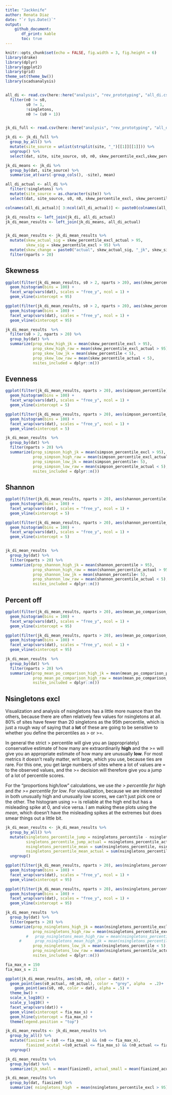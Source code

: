 ```yaml
---
title: "Jackknife"
author: Renata Diaz
date: "`r Sys.Date()`"
output: 
    github_document:
       df_print: kable
       toc: true
---
```


```r
knitr::opts_chunk$set(echo = FALSE, fig.width = 3, fig.height = 6)
library(drake)
library(dplyr)
library(ggplot2)
library(grid)
theme_set(theme_bw())
library(scadsanalysis)


all_di <- read.csv(here::here("analysis", "rev_prototyping", "all_di.csv"), stringsAsFactors = F) %>%
  filter(n0 != s0,
         s0 != 1,
         !singletons,
         n0 != (s0 + 1))


jk_di_full <- read.csv(here::here("analysis", "rev_prototyping", "all_di_jk.csv"))

jk_di <- jk_di_full %>%
  group_by_all() %>%
  mutate(site_source = unlist(strsplit(site, "_")[[1]][[1]])) %>%
  ungroup() %>%
  select(dat, site, site_source, s0, n0, skew_percentile_excl,skew_percentile, simpson_percentile, simpson_percentile_excl, shannon_percentile, nsingletons_percentile, nsingletons_percentile_excl, nsingletons, nsingeltons_median, nsingletons_95, mean_po_comparison_percentile, mean_po_comparison_sims, mean_po_comparison_95, skew_95_ratio_1t, simpson_95_ratio_1t, shannon_95_ratio_1t, mean_po_comparison_95_ratio_1t, nparts)

jk_di_means <- jk_di %>%
  group_by(dat, site_source) %>%
  summarise_at(vars(-group_cols(), -site), mean)

all_di_actual <- all_di %>%
  filter(!singletons) %>%
  mutate(site_source = as.character(site)) %>%
  select(dat, site_source, s0, n0, skew_percentile_excl, skew_percentile, simpson_percentile, simpson_percentile_excl, shannon_percentile, nsingletons_percentile, nsingletons_percentile_excl, nsingletons,nsingeltons_median,  nsingletons_95, mean_po_comparison_percentile, mean_po_comparison_sims, mean_po_comparison_95, skew_95_ratio_1t, simpson_95_ratio_1t, shannon_95_ratio_1t, mean_po_comparison_95_ratio_1t, nparts) 

colnames(all_di_actual)[ 3:ncol(all_di_actual)] <- paste0(colnames(all_di_actual)[3:ncol(all_di_actual)], "_actual")

jk_di_results <- left_join(jk_di, all_di_actual)
jk_di_mean_results <- left_join(jk_di_means, all_di_actual)


jk_di_mean_results <- jk_di_mean_results %>%
  mutate(skew_actual_sig = skew_percentile_excl_actual > 95,
         skew_sig = skew_percentile_excl > 95) %>%
  mutate(skew_change = paste0("actual", skew_actual_sig, "_jk", skew_sig)) %>%
  filter(nparts > 20)

```

<!-- ## S and N -->

<!-- ```{r} -->


<!-- ggplot(jk_di_mean_results, aes(s0_actual, s0)) + -->
<!--   geom_point() + -->
<!--   geom_line(aes(s0_actual, s0_actual)) + -->
<!--   facet_wrap(vars(dat), scales = "free") -->

<!-- ggplot(jk_di_mean_results, aes(n0_actual, n0)) + -->
<!--   geom_point() + -->
<!--   geom_line(aes(n0_actual, n0_actual)) + -->
<!--   facet_wrap(vars(dat), scales = "free") -->


<!-- ``` -->

## Skewness


```r
ggplot(filter(jk_di_mean_results, s0 > 2, nparts > 20), aes(skew_percentile_excl)) +
  geom_histogram(bins = 100) +
  facet_wrap(vars(dat), scales = "free_y", ncol = 1) +
  geom_vline(xintercept = 95)

ggplot(filter(jk_di_mean_results, s0 > 2, nparts > 20), aes(skew_percentile_excl_actual)) +
  geom_histogram(bins = 100) +
  facet_wrap(vars(dat), scales = "free_y", ncol = 1) +
  geom_vline(xintercept = 95)

jk_di_mean_results  %>% 
  filter(s0 > 2, nparts > 20) %>%
  group_by(dat) %>%
  summarize(prop_skew_high_jk = mean(skew_percentile_excl > 95),
            prop_skew_high_raw = mean(skew_percentile_excl_actual > 95),
            prop_skew_low_jk = mean(skew_percentile < 5),
            prop_skew_low_raw = mean(skew_percentile_actual < 5),
            nsites_included = dplyr::n())
```


## Evenness


```r
ggplot(filter(jk_di_mean_results, nparts > 20), aes(simpson_percentile)) +
  geom_histogram(bins = 100) +
  facet_wrap(vars(dat), scales = "free_y", ncol = 1) +
  geom_vline(xintercept = 5)

ggplot(filter(jk_di_mean_results, nparts > 20), aes(simpson_percentile_actual)) +
  geom_histogram(bins = 100) +
  facet_wrap(vars(dat), scales = "free_y", ncol = 1) +
  geom_vline(xintercept = 5)

jk_di_mean_results  %>% 
  group_by(dat) %>%
  filter(nparts > 20) %>%
  summarize(prop_simpson_high_jk = mean(simpson_percentile_excl > 95),
            prop_simpson_high_raw = mean(simpson_percentile_excl_actual > 95),
            prop_simpson_low_jk = mean(simpson_percentile< 5),
            prop_simpson_low_raw = mean(simpson_percentile_actual < 5),
            nsites_included = dplyr::n())

```


## Shannon


```r
ggplot(filter(jk_di_mean_results, nparts > 20), aes(shannon_percentile)) +
  geom_histogram(bins = 100) +
  facet_wrap(vars(dat), scales = "free_y", ncol = 1) +
  geom_vline(xintercept = 5)

ggplot(filter(jk_di_mean_results, nparts > 20), aes(shannon_percentile_actual)) +
  geom_histogram(bins = 100) +
  facet_wrap(vars(dat), scales = "free_y", ncol = 1) +
  geom_vline(xintercept = 5)


jk_di_mean_results  %>% 
  group_by(dat) %>%
  filter(nparts > 20) %>%
  summarize(prop_shannon_high_jk = mean(shannon_percentile > 95),
            prop_shannon_high_raw = mean(shannon_percentile_actual > 95),
            prop_shannon_low_jk = mean(shannon_percentile< 5),
            prop_shannon_low_raw = mean(shannon_percentile_actual < 5),
            nsites_included = dplyr::n())

```



## Percent off


```r
ggplot(filter(jk_di_mean_results, nparts > 20), aes(mean_po_comparison_percentile)) +
  geom_histogram(bins = 100) +
  facet_wrap(vars(dat), scales = "free_y", ncol = 1) +
  geom_vline(xintercept = 95)

ggplot(filter(jk_di_mean_results, nparts > 20), aes(mean_po_comparison_percentile_actual)) +
  geom_histogram(bins = 100) +
  facet_wrap(vars(dat), scales = "free_y", ncol = 1) +
  geom_vline(xintercept = 95)

jk_di_mean_results  %>% 
  group_by(dat) %>%
  filter(nparts > 20) %>%
  summarize(prop_mean_po_comparison_high_jk = mean(mean_po_comparison_percentile > 95),
            prop_mean_po_comparison_high_raw = mean(mean_po_comparison_percentile_actual > 95),
            nsites_included = dplyr::n())

```

<!-- ## Nsingletons -->


<!-- ```{r} -->
<!-- ggplot(filter(jk_di_mean_results, nparts > 20), aes(nsingletons_percentile_excl)) + -->
<!--   geom_histogram(bins = 100) + -->
<!--   facet_wrap(vars(dat), scales = "free_y", ncol = 1) + -->
<!--   geom_vline(xintercept = 95) -->

<!-- ggplot(filter(jk_di_mean_results, nparts > 20), aes(nsingletons_percentile_actual)) + -->
<!--   geom_histogram(bins = 100) + -->
<!--   facet_wrap(vars(dat), scales = "free_y", ncol = 1) + -->
<!--   geom_vline(xintercept = 95) -->

<!-- jk_di_mean_results  %>%  -->
<!--   group_by(dat) %>% -->
<!--   summarize(prop_nsingletons_high_jk = mean(nsingletons_percentile > 95), -->
<!--             prop_nsingletons_high_raw = mean(nsingletons_percentile_actual > 95), -->
<!--             nsites_included = dplyr::n()) -->

<!-- ``` -->


## Nsingletons excl

Visualization and analysis of nsingletons has a little more nuance than the others, because there are often relatively few values for nsingletons at all. 80% of sites have fewer than 20 singletons as the 95th percentile, which is just a rough way of saying that a **lot** of these are going to be sensitive to whether you define the percentiles as > or >=. 

In general the strict > percentile will give you an (appropriately) conservative estimate of how many are extraordinarily **high** and the >= will give you an appropriate estimate of how many are unusually **low**. For most metrics it doesn't really matter, writ large, which you use, because ties are rare. For this one, you get large numbers of sites where a lot of values are = to the observed values, and the >= decision will therefore give you a jump of a lot of percentile scores. 

For the "proportions high/low" calculations, we use *the > percentile for high* and *the >= percentile for low*. For visualization, because we are interested in both unusually high and unusually low scores, we can't just pick one or the other. The histogram using >= is reliable at the high end but has a misleading spike at 0, and vice versa. I am making these plots using the *mean*, which doesn't have the misleading spikes at the extremes but does smear things out a little bit. 


```r

jk_di_mean_results <- jk_di_mean_results %>%
  group_by_all() %>%
  mutate(singletons_percentile_jump = nsingletons_percentile - nsingletons_percentile_excl,
         singletons_percentile_jump_actual = nsingletons_percentile_actual - nsingletons_percentile_excl_actual,
         nsingletons_percentile_mean = sum(nsingletons_percentile, nsingletons_percentile_excl) / 2,
         nsingletons_percentile_mean_actual = sum(nsingletons_percentile_actual, nsingletons_percentile_excl_actual)/2) %>%
  ungroup()

```

```r
ggplot(filter(jk_di_mean_results, nparts > 20), aes(nsingletons_percentile_mean)) +
  geom_histogram(bins = 100) +
  facet_wrap(vars(dat), scales = "free_y", ncol = 1) +
  geom_vline(xintercept = 95)

ggplot(filter(jk_di_mean_results, nparts > 20), aes(nsingletons_percentile_mean_actual)) +
  geom_histogram(bins = 100) +
  facet_wrap(vars(dat), scales = "free_y", ncol = 1) +
  geom_vline(xintercept = 95)

jk_di_mean_results  %>% 
  group_by(dat) %>%
  filter(nparts > 20) %>%
  summarize(prop_nsingletons_high_jk = mean(nsingletons_percentile_excl > 95),
            prop_nsingletons_high_raw = mean(nsingletons_percentile_excl_actual > 95),
         #   prop_nsingletons_mean_high_raw = mean(nsingletons_percentile_mean_actual > 95),
      #      prop_nsingletons_mean_high_jk = mean(nsingletons_percentile_mean > 95),
            prop_nsingletons_low_jk = mean(nsingletons_percentile < 5),
            prop_nsingletons_low_raw = mean(nsingletons_percentile_actual  < 5),
            nsites_included = dplyr::n())


```



```r

fia_max_n = 150
fia_max_s = 21

ggplot(jk_di_mean_results, aes(s0, n0, color = dat)) +
  geom_point(aes(s0_actual, n0_actual), color = "grey", alpha  = .2)+
    geom_point(aes(s0, n0, color = dat), alpha = .5) +
  theme_bw() +
  scale_x_log10() +
  scale_y_log10() +
  facet_wrap(vars(dat)) +
  geom_vline(xintercept = fia_max_s) +
  geom_hline(yintercept = fia_max_n) +
  theme(legend.position = "top")

jk_di_mean_results <- jk_di_mean_results %>%
  group_by_all() %>%
  mutate(fiasized = (s0 <= fia_max_s) && (n0 <= fia_max_n),
         fiasized_acutal =(s0_actual <= fia_max_s) && (n0_actual <= fia_max_n) ) %>%
  ungroup()

jk_di_mean_results %>%
  group_by(dat) %>%
  summarize(jk_small = mean(fiasized), actual_small = mean(fiasized_acutal), nsites = dplyr::n())

jk_di_mean_results %>%
  group_by(dat, fiasized) %>%
  summarize( nsingletons_high  = mean(nsingletons_percentile_excl > 95), nsites = dplyr::n())


```
<!-- ```{r, fig.dim = c(6,6)} -->

<!-- jk_di_mean_results <- jk_di_mean_results %>% -->
<!--  #select(-singletons_percentile_excl_high_insig, -singletons_percentile_low_insig) -->
<!--   group_by_all() %>% -->
<!--   mutate(prop_singletons = nsingletons / s0, -->
<!--          prop_singletons_actual = nsingletons_actual / s0, -->
<!--          singletons_percentile_high_change = paste0("actual", (nsingletons_percentile_excl_actual > 95), "_jk", (nsingletons_percentile_excl > 95)), -->
<!--          singletons_percentile_low_change = paste0("actual", (nsingletons_percentile_actual <5), "_jk", (nsingletons_percentile < 5))) %>% -->
<!--   ungroup() %>% -->
<!--   mutate(prop_singletons_change = prop_singletons - prop_singletons_actual) -->


<!-- ggplot(jk_di_mean_results, aes(prop_singletons_actual, prop_singletons, color =singletons_percentile_high_change)) + geom_point() + geom_line(aes(prop_singletons_actual,prop_singletons_actual), inherit.aes = F) -->


<!-- ggplot(jk_di_mean_results, aes(nsingletons_actual, nsingletons,color = singletons_percentile_high_change)) + geom_point() + geom_line(aes(nsingletons_actual,nsingletons_actual), inherit.aes = F) +facet_wrap(vars(dat), scales = "free") + theme(legend.position = "top") -->

<!-- ggplot(jk_di_mean_results, aes(s0,n0, color =  -->
<!-- ggplot(jk_di_mean_results, aes(nsingletons_actual, nsingletons,color = singletons_percentile_high_change)) + geom_point() + geom_line(aes(nsingletons_actual,nsingletons_actual), inherit.aes = F) +facet_wrap(vars(dat), scales = "free") + theme(legend.position = "top") -->
<!-- )) + geom_point() +scale_x_log10() +scale_y_log10() + -->
<!--   facet_wrap(vars(dat), scales = "free") + -->
<!--   theme(legend.position = "top") -->

<!-- ggplot(jk_di_mean_results, aes(s0,n0, color = singletons_percentile_low_change)) + geom_point() +scale_x_log10() +scale_y_log10()+ -->
<!--   facet_wrap(vars(dat), scales = "free") + -->
<!--   theme(legend.position = "top") -->


<!-- ggplot(jk_di_mean_results, aes(n0/s0, nsingletons_percentile_excl, color = singletons_percentile_high_change)) + geom_point()+ -->
<!--   facet_wrap(vars(dat), scales = "free") + -->
<!--   theme(legend.position = "top") -->
<!-- ``` -->
